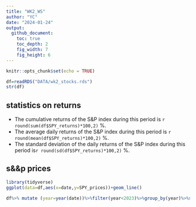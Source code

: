 ```yaml
---
title: "WK2_WS"
author: "YC"
date: "2024-01-24"
output: 
  github_document:
    toc: true
    toc_depth: 2
    fig_width: 7
    fig_height: 6
---
```


```r
knitr::opts_chunk$set(echo = TRUE)
```

```r
df=readRDS("DATA/wk2_stocks.rds")
str(df)
```
## statistics on returns

+ The cumulative returns of the S&P index during this period is `r round(sum(df$SPY_returns)*100,2)` %.
+ The average daily returns of the S&P index during this period is `r round(mean(df$SPY_returns)*100,2)` %.
+ The standard deviation of the daily returns of the S&P index during this period is`r round(sd(df$SPY_returns)*100,2)` %.

## s&&p prices
```r
library(tidyverse)
ggplot(data=df,aes(x=date,y=SPY_prices))+geom_line()

```
```r
df%>% mutate (year=year(date))%>%filter(year<2023)%>%group_by(year)%>%summarize(yearly_return=round(sum(SPY_returns)*100,2))%>%ggplot(aes(x=year,y=yearly_return))+geom_col()

```
